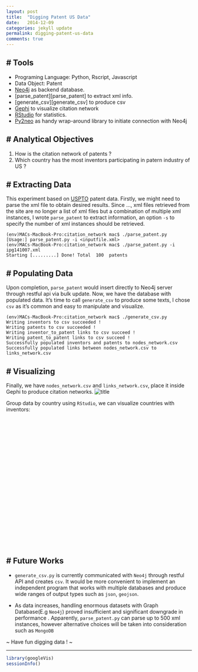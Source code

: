```yaml
---
layout: post
title:  "Digging Patent US Data"
date:   2014-12-09
categories: jekyll update
permalink: digging-patent-us-data
comments: true
---
```

# Tools
---
  + Programing Language: Python, Rscript, Javascript
  + Data Object: Patent
  + [Neo4j][neo4j] as backend database.
  + [parse_patent][parse_patent] to extract xml info.
  + [generate_csv][generate_csv] to produce csv
  + [Gephi][gephi] to visualize citation network
  + [RStudio][rstudio] for statistics.
  + [Py2neo][py2neo] as handy wrap-around library to initiate connection with Neo4j

# Analytical Objectives
---
  1. How is the citation network of patents ?
  2. Which country has the most inventors participating in patern industry of US ?
  
# Extracting Data 
---
This experiment based on [USPTO][uspto] patent data. Firstly, we might need to parse the xml file to obtain desired results. Since ..., xml files retrieved from the site are  no longer a list of xml files but a combination of multiple xml instances, I wrote `parse_patent` to extract information, an option `-s` to specify the number of xml instances should be retrieved. 

~~~~~~~
(env)MACs-MacBook-Pro:citation_network mac$ ./parse_patent.py 
[Usage:] parse_patent.py -i <inputfile.xml>
(env)MACs-MacBook-Pro:citation_network mac$ ./parse_patent.py -i ipg141007.xml 
Starting [.........] Done! Total  100  patents
~~~~~~~

# Populating Data
---
Upon completion, `parse_patent` would insert directly to Neo4j server through restful api via bulk update. Now, we have the database with populated data. It's time to call `generate_csv` to produce some texts, I chose `csv` as it's common and easy to manipulate and visualize.

~~~~~~~
(env)MACs-MacBook-Pro:citation_network mac$ ./generate_csv.py 
Writing inventors to csv succeeded !
Writing patents to csv succeeded !
Writing inventor_to_patent links to csv succeed !
Writing patent_to_patent links to csv succeed !
Successfully populated inventors and patents to nodes_network.csv
Successfully populated links between nodes_network.csv to links_network.csv
~~~~~~~

# Visualizing
---
Finally, we have `nodes_network.csv` and `links_network.csv`, place it inside Gephi to produce citation networks.
![title](/../figs/2014-12-09-experimental-citation-analyst/citation-500.png)

Group data by country using `RStudio`, we can visualize countries with inventors:

 <!-- GeoChart generated in R 3.1.1 by googleVis 0.5.6 package -->
<!-- Tue Dec  9 12:21:16 2014 -->


<!-- jsHeader -->
<script type="text/javascript">
 
// jsData 
function gvisDataGeoChartID1b004a31bf5e () {
var data = new google.visualization.DataTable();
var datajson =
[
 [
 "AR",
1 
],
[
 "AT",
2 
],
[
 "AU",
9 
],
[
 "BR",
1 
],
[
 "CA",
18 
],
[
 "CH",
4 
],
[
 "CN",
28 
],
[
 "CZ",
2 
],
[
 "DE",
27 
],
[
 "DK",
1 
],
[
 "FI",
5 
],
[
 "FR",
11 
],
[
 "GB",
3 
],
[
 "HK",
3 
],
[
 "IL",
3 
],
[
 "IS",
2 
],
[
 "IT",
6 
],
[
 "JP",
57 
],
[
 "KP",
1 
],
[
 "KR",
105 
],
[
 "NL",
7 
],
[
 "NO",
10 
],
[
 "NZ",
2 
],
[
 "SE",
10 
],
[
 "SG",
2 
],
[
 "TW",
33 
],
[
 "US",
460 
],
[
 "VE",
1 
],
[
 "VN",
1 
],
[
 "ZA",
2 
] 
];
data.addColumn('string','Country');
data.addColumn('number','No.Inventors');
data.addRows(datajson);
return(data);
}
 
// jsDrawChart
function drawChartGeoChartID1b004a31bf5e() {
var data = gvisDataGeoChartID1b004a31bf5e();
var options = {};
options["width"] =    700;
options["height"] =    400;
options["projection"] = "kavrayskiy-vii";
options["colorAxis"] = {colors:['#91BFDB', '#FC8D59']};


    var chart = new google.visualization.GeoChart(
    document.getElementById('GeoChartID1b004a31bf5e')
    );
    chart.draw(data,options);
    

}
  
 
// jsDisplayChart
(function() {
var pkgs = window.__gvisPackages = window.__gvisPackages || [];
var callbacks = window.__gvisCallbacks = window.__gvisCallbacks || [];
var chartid = "geochart";
  
// Manually see if chartid is in pkgs (not all browsers support Array.indexOf)
var i, newPackage = true;
for (i = 0; newPackage && i < pkgs.length; i++) {
if (pkgs[i] === chartid)
newPackage = false;
}
if (newPackage)
  pkgs.push(chartid);
  
// Add the drawChart function to the global list of callbacks
callbacks.push(drawChartGeoChartID1b004a31bf5e);
})();
function displayChartGeoChartID1b004a31bf5e() {
  var pkgs = window.__gvisPackages = window.__gvisPackages || [];
  var callbacks = window.__gvisCallbacks = window.__gvisCallbacks || [];
  window.clearTimeout(window.__gvisLoad);
  // The timeout is set to 100 because otherwise the container div we are
  // targeting might not be part of the document yet
  window.__gvisLoad = setTimeout(function() {
  var pkgCount = pkgs.length;
  google.load("visualization", "1", { packages:pkgs, callback: function() {
  if (pkgCount != pkgs.length) {
  // Race condition where another setTimeout call snuck in after us; if
  // that call added a package, we must not shift its callback
  return;
}
while (callbacks.length > 0)
callbacks.shift()();
} });
}, 100);
}
 
// jsFooter
</script>
 
<!-- jsChart -->  
<script type="text/javascript" src="https://www.google.com/jsapi?callback=displayChartGeoChartID1b004a31bf5e"></script>
 
<!-- divChart -->
  
<div id="GeoChartID1b004a31bf5e" 
  style="width: 556; height: 347;">
</div>

# Future Works
---
+ `generate_csv.py` is currently communicated with `Neo4j` through restful API and creates `csv`. It would be more convenient to implement an independent program that works with multiple databases and produce wide ranges of output types such as `json`, `geojson`.

+ As data increases, handling enormous datasets with Graph Database(E.g `Neo4j`) proved insufficient and significant downgrade in performance . Apparently, `parse_patent.py` can parse up to 500 xml instances, however alternative choices will be taken into consideration such as `MongoDB`


~ Have fun digging data ! ~


[jekyll]:      http://jekyllrb.com
[jekyll-gh]:   https://github.com/jekyll/jekyll
[jekyll-help]: https://github.com/jekyll/jekyll-help
[uspto]: http://storage.googleapis.com/patents/grant_full_text/2014/ipg141007.zip
[neo4j]: http://neo4j.com/
[gephi]:http://gephi.github.io/
[rstudio]:http://www.rstudio.com/
[py2neo]: http://py2neo.org/2.0/



---

```r
library(googleVis)
sessionInfo()
```